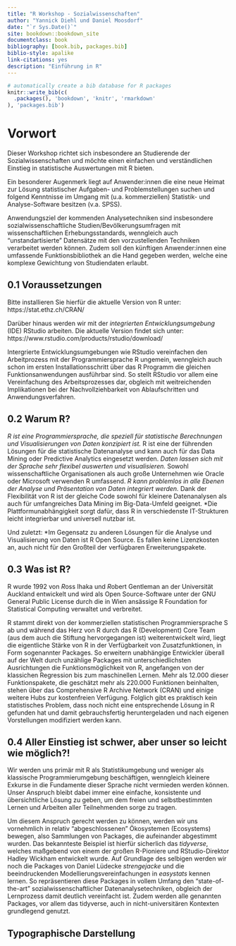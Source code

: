 ```yaml
--- 
title: "R Workshop - Sozialwissenschaften"
author: "Yannick Diehl und Daniel Moosdorf"
date: "`r Sys.Date()`"
site: bookdown::bookdown_site
documentclass: book
bibliography: [book.bib, packages.bib]
biblio-style: apalike
link-citations: yes
description: "Einführung in R"
---
```


```r
# automatically create a bib database for R packages
knitr::write_bib(c(
  .packages(), 'bookdown', 'knitr', 'rmarkdown'
), 'packages.bib')
```

# Vorwort {-}

Dieser Workshop richtet sich insbesondere an Studierende der Sozialwissenschaften und möchte einen einfachen und verständlichen Einstieg in statistische Auswertungen mit R bieten.

Ein besonderer Augenmerk liegt auf Anwender:innen die eine neue Heimat zur Lösung statistischer Aufgaben- und Problemstellungen suchen und folgend Kenntnisse im Umgang mit (u.a. kommerziellen) Statistik- und Analyse-Software besitzen (v.a. SPSS). 

Anwendungsziel der kommenden Analysetechniken sind insbesondere sozialwissenschaftliche Studien/Bevölkerungsumfragen mit wissenschaftlichen Erhebungsstandards, wenngleich auch "unstandartisierte" Datensätze mit den vorzustellenden Techniken verarbeitet werden können. Zudem soll den künftigen Anwender:innen eine umfassende Funktionsbibliothek an die Hand gegeben werden, welche eine komplexe Gewichtung von Studiendaten erlaubt.

## 0.1 Voraussetzungen

Bitte installieren Sie hierfür die aktuelle Version von R unter: https://stat.ethz.ch/CRAN/ 

Darüber hinaus werden wir mit der *integrierten Entwicklungsumgebung* (IDE) RStudio arbeiten. Die aktuelle Version findet sich unter: https://www.rstudio.com/products/rstudio/download/ 

Intergrierte Entwicklungsumgebungen wie RStudio vereinfachen den Arbeitprozess mit der Programmiersprache R ungemein, wenngleich auch schon im ersten Installationsschritt über das R Programm die gleichen Funktionsanwendungen ausführbar sind. So stellt RStudio vor allem eine Vereinfachung des Arbeitsprozesses dar, obgleich mit weitreichenden Implikationen bei der Nachvollziehbarkeit von Ablaufschritten und Anwendungsverfahren.

## 0.2 Warum R?

*R ist eine Programmiersprache, die speziell für statistische Berechnungen und Visualisierungen von Daten konzipiert ist.
*R ist eine der führenden Lösungen für die statistische Datenanalyse und kann auch für das Data Mining oder Predictive Analytics eingesetzt werden.
*Daten lassen sich mit der Sprache sehr flexibel auswerten und visualisieren.
*Sowohl wissenschaftliche Organisationen als auch große Unternehmen wie Oracle oder Microsoft verwenden R umfassend.
*R kann problemlos in alle Ebenen der Analyse und Präsentation von Daten integriert werden.
*Dank der Flexibilität von R ist der gleiche Code sowohl für kleinere Datenanalysen als auch für umfangreiches Data Mining im Big-Data-Umfeld geeignet.
*Die Plattformunabhängigkeit sorgt dafür, dass R in verschiedenste IT-Strukturen leicht integrierbar und universell nutzbar ist.

Und zuletzt:
*Im Gegensatz zu anderen Lösungen für die Analyse und Visualisierung von Daten ist R Open Source. Es fallen keine Lizenzkosten an, auch nicht für den Großteil der verfügbaren Erweiterungspakete.

## 0.3 Was ist R?

R wurde 1992 von *R*oss Ihaka und *R*obert Gentleman an der Universität Auckland entwickelt und wird als Open Source-Software unter der GNU General Public License durch die in Wien ansässige R Foundation for Statistical Computing verwaltet und verbreitet.

R stammt direkt von der kommerziellen statistischen Programmiersprache S ab und während das Herz von R durch das R (Development) Core Team (aus dem auch die Stiftung hervorgegangen ist) weiterentwickelt wird, liegt die eigentliche Stärke von R in der Verfügbarkeit von Zusatzfunktionen, in Form sogenannter Packages. So erweitern unabhängige Entwickler überall auf der Welt durch unzählige Packages mit unterschiedlichsten Ausrichtungen die Funktionsmöglichkeit von R, angefangen von der klassichen Regression bis zum maschinellen Lernen. Mehr als 12.000 dieser Funktionspakete, die geschätzt mehr als 220.000 Funktionen beinhalten, stehen über das Comprehensive R Archive Network (CRAN) und einige weitere Hubs zur kostenfreien Verfügung. Folglich gibt es praktisch kein statistisches Problem, dass noch nicht eine entsprechende Lösung in R gefunden hat und damit gebrauchsfertig heruntergeladen und nach eigenen Vorstellungen modifiziert werden kann. 

## 0.4 Aller Einstieg ist schwer, aber unser so leicht wie möglich?!

Wir werden uns primär mit R als Statistikumgebung und weniger als klassische Programmierumgebung beschäftigen, wenngleich kleinere Exkurse in die Fundamente dieser Sprache nicht vermieden werden können. Unser Anspruch bleibt dabei immer eine einfache, konsistente und übersichtliche Lösung zu geben, um dem freien und selbstbestimmten Lernen und Arbeiten aller Teilnehmenden sorge zu tragen. 

Um diesem Anspruch gerecht werden zu können, werden wir uns vornehmlich in relativ "abgeschlossenen" Ökosystemen (Ecosystems) bewegen, also Sammlungen von Packages, die aufeinander abgestimmt wurden. Das bekannteste Beispiel ist hierfür sicherlich das *tidyverse*, welches maßgebend von einem der großen R-Pioniere und RStudio-Direktor Hadley Wickham entwickelt wurde. Auf Grundlage des selbigen werden wir noch die Packages von Daniel Lüdecke *strengejacke* und die beeindruckenden Modellierungsvereinfachungen in *easystats* kennen lernen. So repräsentieren diese Packages in vollem Umfang den "state-of-the-art" sozialwissenschaftlicher Datenanalysetechniken, obgleich der Lernprozess damit deutlich vereinfacht ist. Zudem werden alle genannten Packages, vor allem das tidyverse, auch in nicht-universitären Kontexten grundlegend genutzt.

## Typographische Darstellung














